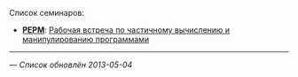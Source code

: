 Список семинаров:
* '''[[PEPM]]''': [[PEPM|Рабочая встреча по частичному вычислению и манипулированию программами]]

----
— ''Список обновлён 2013-05-04''
